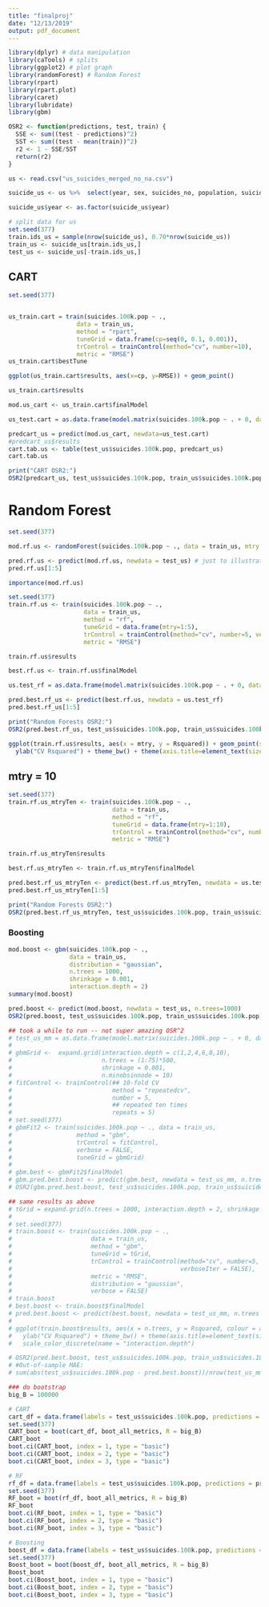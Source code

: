 ```yaml
---
title: "finalproj"
date: "12/13/2019"
output: pdf_document
---
```


```r
library(dplyr) # data manipulation
library(caTools) # splits
library(ggplot2) # plot graph
library(randomForest) # Random Forest
library(rpart)
library(rpart.plot)
library(caret)
library(lubridate)
library(gbm)
```

```r
OSR2 <- function(predictions, test, train) {
  SSE <- sum((test - predictions)^2)
  SST <- sum((test - mean(train))^2)
  r2 <- 1 - SSE/SST
  return(r2)
}
```

```r
us <- read.csv("us_suicides_merged_no_na.csv")
```

```r
suicide_us <- us %>%  select(year, sex, suicides_no, population, suicides.100k.pop, HDI.for.year, gdp_for_year...., gdp_per_capita...., generation, depression_percentage, drug_death_rate) 
```

```r
suicide_us$year <- as.factor(suicide_us$year)
```

```r
# split data for us 
set.seed(377)
train.ids_us = sample(nrow(suicide_us), 0.70*nrow(suicide_us))
train_us <- suicide_us[train.ids_us,]
test_us <- suicide_us[-train.ids_us,]
```

## CART

```r
set.seed(377)


us_train.cart = train(suicides.100k.pop ~ .,
                   data = train_us,
                   method = "rpart",
                   tuneGrid = data.frame(cp=seq(0, 0.1, 0.001)),
                   trControl = trainControl(method="cv", number=10),
                   metric = "RMSE") 
us_train.cart$bestTune
```

```r
ggplot(us_train.cart$results, aes(x=cp, y=RMSE)) + geom_point() 
```

```r
us_train.cart$results
```

```r
mod.us_cart <- us_train.cart$finalModel
```


```r
us_test.cart = as.data.frame(model.matrix(suicides.100k.pop ~ . + 0, data=test_us))

predcart_us = predict(mod.us_cart, newdata=us_test.cart)
#predcart_us$results
cart.tab.us <- table(test_us$suicides.100k.pop, predcart_us)
cart.tab.us
```

```r
print("CART OSR2:")
OSR2(predcart_us, test_us$suicides.100k.pop, train_us$suicides.100k.pop)
```


# Random Forest

```r
set.seed(377)

mod.rf.us <- randomForest(suicides.100k.pop ~ ., data = train_us, mtry = 5, nodesize = 5, ntree = 500)
```

```r
pred.rf.us <- predict(mod.rf.us, newdata = test_us) # just to illustrate
pred.rf.us[1:5] 
```

```r
importance(mod.rf.us)
```

```r
set.seed(377)
train.rf.us <- train(suicides.100k.pop ~ .,
                     data = train_us,
                     method = "rf",
                     tuneGrid = data.frame(mtry=1:5),
                     trControl = trainControl(method="cv", number=5, verboseIter = TRUE),
                     metric = "RMSE") 
```

```r
train.rf.us$results
```

```r
best.rf.us <- train.rf.us$finalModel 
```

```r
us.test_rf = as.data.frame(model.matrix(suicides.100k.pop ~ . + 0, data = test_us)) 
```

```r
pred.best.rf_us <- predict(best.rf.us, newdata = us.test_rf)
pred.best.rf_us[1:5]
```

```r
print("Random Forests OSR2:")
OSR2(pred.best.rf_us, test_us$suicides.100k.pop, train_us$suicides.100k.pop)
```

```r
ggplot(train.rf.us$results, aes(x = mtry, y = Rsquared)) + geom_point(size = 3) + 
  ylab("CV Rsquared") + theme_bw() + theme(axis.title=element_text(size=18), axis.text=element_text(size=18))
```

## mtry = 10
```r
set.seed(377)
train.rf.us_mtryTen <- train(suicides.100k.pop ~ .,
                             data = train_us,
                             method = "rf",
                             tuneGrid = data.frame(mtry=1:10),
                             trControl = trainControl(method="cv", number=5, verboseIter = TRUE),
                             metric = "RMSE") 
```

```r
train.rf.us_mtryTen$results
```

```r
best.rf.us_mtryTen <- train.rf.us_mtryTen$finalModel 
```

```r
pred.best.rf_us_mtryTen <- predict(best.rf.us_mtryTen, newdata = us.test_rf)
pred.best.rf_us_mtryTen[1:5]
```

```r
print("Random Forests OSR2:")
OSR2(pred.best.rf_us_mtryTen, test_us$suicides.100k.pop, train_us$suicides.100k.pop)
```

### Boosting
```r
mod.boost <- gbm(suicides.100k.pop ~ .,
                 data = train_us,
                 distribution = "gaussian",
                 n.trees = 1000,
                 shrinkage = 0.001,
                 interaction.depth = 2)
summary(mod.boost)
```

```r
pred.boost <- predict(mod.boost, newdata = test_us, n.trees=1000)
OSR2(pred.boost, test_us$suicides.100k.pop, train_us$suicides.100k.pop)
```

```r
## took a while to run -- not super amazing OSR^2
# test_us_mm = as.data.frame(model.matrix(suicides.100k.pop ~ . + 0, data = test_us)) 
# 
# gbmGrid <-  expand.grid(interaction.depth = c(1,2,4,6,8,10), 
#                         n.trees = (1:75)*500, 
#                         shrinkage = 0.001,
#                         n.minobsinnode = 10)
# fitControl <- trainControl(## 10-fold CV
#                            method = "repeatedcv",
#                            number = 5,
#                            ## repeated ten times
#                            repeats = 5)
# set.seed(377)
# gbmFit2 <- train(suicides.100k.pop ~ ., data = train_us, 
#                  method = "gbm", 
#                  trControl = fitControl, 
#                  verbose = FALSE, 
#                  tuneGrid = gbmGrid)
# 
# gbm.best <- gbmFit2$finalModel
# gbm.pred.best.boost <- predict(gbm.best, newdata = test_us_mm, n.trees = 11500)
# OSR2(gbm.pred.best.boost, test_us$suicides.100k.pop, train_us$suicides.100k.pop)
```

```r
## same results as above
# tGrid = expand.grid(n.trees = 1000, interaction.depth = 2, shrinkage = 0.001, n.minobsinnode = 10)tGrid = expand.grid(n.trees = 1000, interaction.depth = 2, shrinkage = 0.001, n.minobsinnode = 10)
# 
# set.seed(377)
# train.boost <- train(suicides.100k.pop ~ .,
#                      data = train_us,
#                      method = "gbm",
#                      tuneGrid = tGrid,
#                      trControl = trainControl(method="cv", number=5,
#                                               verboseIter = FALSE),
#                      metric = "RMSE",
#                      distribution = "gaussian", 
#                      verbose = FALSE)
# train.boost
# best.boost <- train.boost$finalModel
# pred.best.boost <- predict(best.boost, newdata = test_us_mm, n.trees = 11500) # can use same model matrix
# 
# ggplot(train.boost$results, aes(x = n.trees, y = Rsquared, colour = as.factor(interaction.depth))) + geom_line() + 
#   ylab("CV Rsquared") + theme_bw() + theme(axis.title=element_text(size=18), axis.text=element_text(size=18)) + 
#   scale_color_discrete(name = "interaction.depth")

```

```r
# OSR2(pred.best.boost, test_us$suicides.100k.pop, train_us$suicides.100k.pop)
# #Out-of-sample MAE:
# sum(abs(test_us$suicides.100k.pop - pred.best.boost))/nrow(test_us_mm)
```

```r
### do bootstrap
big_B = 100000

# CART
cart_df = data.frame(labels = test_us$suicides.100k.pop, predictions = predcart_us)
set.seed(377)
CART_boot = boot(cart_df, boot_all_metrics, R = big_B)
CART_boot
boot.ci(CART_boot, index = 1, type = "basic")
boot.ci(CART_boot, index = 2, type = "basic")
boot.ci(CART_boot, index = 3, type = "basic")

# RF
rf_df = data.frame(labels = test_us$suicides.100k.pop, predictions = pred.best.rf_us_mtryTen)
set.seed(377)
RF_boot = boot(rf_df, boot_all_metrics, R = big_B)
RF_boot
boot.ci(RF_boot, index = 1, type = "basic")
boot.ci(RF_boot, index = 2, type = "basic")
boot.ci(RF_boot, index = 3, type = "basic")

# Boosting
boost_df = data.frame(labels = test_us$suicides.100k.pop, predictions = pred.boost < 0.5)
set.seed(377)
Boost_boot = boot(boost_df, boot_all_metrics, R = big_B)
Boost_boot
boot.ci(Boost_boot, index = 1, type = "basic")
boot.ci(Boost_boot, index = 2, type = "basic")
boot.ci(Boost_boot, index = 3, type = "basic")
```
